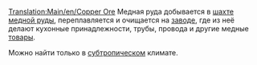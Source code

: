 [[Translation:Main/en/Copper Ore]]{{en/-}}
{{ru/Груз|груз=Медная руда
|изображение=Copperoremine.png
|производит=[[Main/ru/Шахта медной руды|Шахта медной руды]]
|принимает=[[Main/ru/Завод]]
}}
Медная руда добывается в [[Main/ru/Шахта медной руды|шахте медной руды]], переплавляется и очищается на [[Main/ru/Завод|заводе]], где из неё делают кухонные принадлежности, трубы, провода и другие медные  [[Main/ru/Товары|товары]].

Можно найти только в [[Main/en/Климат/Ru#Субтропический|субтропическом]] климате.
